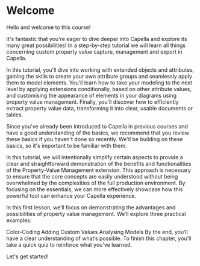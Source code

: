 # Welcome

Hello and welcome to this course!

It's fantastic that you're eager to dive deeper into Capella and explore its many great possibilities! In a step-by-step tutorial we will learn all things concerning custom property value capture, management and export in Capella.

In this tutorial, you'll dive into working with extended objects and attributes, gaining the skills to create your own attribute groups and seamlessly apply them to model elements. You'll learn how to take your modeling to the next level by applying extensions conditionally, based on other attribute values, and customising the appearance of elements in your diagrams using property value management. Finally, you'll discover how to efficiently extract property value data, transforming it into clear, usable documents or tables.

Since you've already been introduced to Capella in previous courses and have a good understanding of the basics, we recommend that you review these basics if you haven't done so recently. We'll be building on these basics, so it's important to be familiar with them.

In this tutorial, we will intentionally simplify certain aspects to provide a clear and straightforward demonstration of the benefits and functionalities of the Property-Value Management extension. This approach is necessary to ensure that the core concepts are easily understood without being overwhelmed by the complexities of the full production environment. By focusing on the essentials, we can more effectively showcase how this powerful tool can enhance your Capella experience.

In this first lesson, we’ll focus on demonstrating the advantages and possibilities of property value management. We’ll explore three practical examples:

Color-Coding
Adding Custom Values
Analysing Models
By the end, you’ll have a clear understanding of what’s possible. To finish this chapter, you’ll take a quick quiz to reinforce what you’ve learned.

Let's get started!
